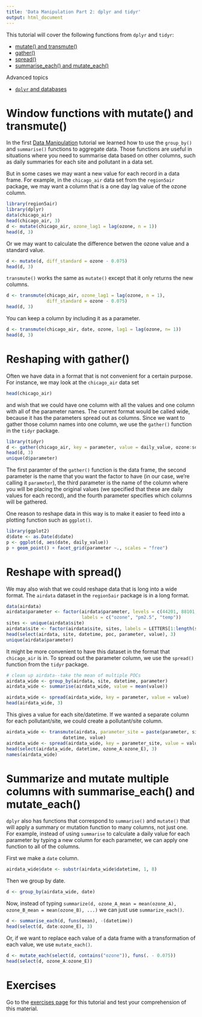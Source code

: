 ```yaml
---
title: 'Data Manipulation Part 2: dplyr and tidyr'
output: html_document
---
```


This tutorial will cover the following functions from `dplyr` and `tidyr`:

- [mutate() and transmute()](#mutate)
- [gather()](#gather)
- [spread()](#spread)
- [summarise_each() and mutate_each()](#each)

Advanced topics

- [`dplyr` and databases](#databases)

# Window functions with mutate() and transmute(){#mutate}

In the first <a href="http://rpubs.com/NateByers/datamanip1" target="_blank">Data Manipulation</a> tutorial we 
learned how to use the `group_by()` and `summarise()` functions to aggregate data. 
Those functions are useful in situations where you need to summarise data based on 
other columns, such as daily summaries for each site and pollutant in a data set. 

But in some cases we may want a new value for each record in a data frame. For example, 
in the `chicago_air` data set from the `region5air` package, we may want a column 
that is a one day lag value of the ozone column.

```r
library(region5air)
library(dplyr)
data(chicago_air)
head(chicago_air, 3)
d <- mutate(chicago_air, ozone_lag1 = lag(ozone, n = 1))
head(d, 3)
```

Or we may want to calculate the difference betwen the ozone value and a standard value.

```r
d <- mutate(d, diff_standard = ozone - 0.075)
head(d, 3)
```

`transmute()` works the same as `mutate()` except that it only returns the new columns.

```r
d <- transmute(chicago_air, ozone_lag1 = lag(ozone, n = 1), 
               diff_standard = ozone - 0.075)
head(d, 3)
```

You can keep a column by including it as a parameter.

```r
d <- transmute(chicago_air, date, ozone, lag1 = lag(ozone, n= 1))
head(d, 3)
```

# Reshaping with gather(){#gather}

Often we have data in a format that is not convenient for a certain purpose. For instance,
we may look at the `chicago_air` data set

```r
head(chicago_air)
```

and wish that we could have one column with all the values and one column with all of the parameter names. The current format would be called wide, because it has the parameters
spread out as columns. Since we want to gather those column names into one column, we use
the `gather()` function in the `tidyr` package.

```r
library(tidyr)
d <- gather(chicago_air, key = parameter, value = daily_value, ozone:solar)
head(d, 3)
unique(d$parameter)
```

The first paramter of the `gather()` function is the data frame, the second parameter
is the name that you want the factor to have (in our case, we're calling it `parameter`), 
the third parameter is the name of the column where you will be placing the original
values (we specified that these are daily values for each record), 
and the fourth parameter specifies which columns will be gathered.

One reason to reshape data in this way is to make it easier to feed into a plotting
function such as `ggplot()`.

```r
library(ggplot2)
d$date <- as.Date(d$date)
p <- ggplot(d, aes(date, daily_value)) 
p + geom_point() + facet_grid(parameter ~., scales = "free")
```

# Reshape with spread(){#spread}

We may also wish that we could reshape data that is long into a wide format. The `airdata` dataset 
in the `region5air` package is in a long format.

```r
data(airdata)
airdata$parameter <- factor(airdata$parameter, levels = c(44201, 88101, 62101),
                            labels = c("ozone", "pm2.5", "temp"))
sites <- unique(airdata$site)
airdata$site <- factor(airdata$site, sites, labels = LETTERS[1:length(sites)])
head(select(airdata, site, datetime, poc, parameter, value), 3)
unique(airdata$parameter)
```

It might be more convenient to have this dataset in the format that `chicago_air` is in. To spread out
the parameter column, we use the `spread()` function from the `tidyr` package.

```r
# clean up airdata--take the mean of multiple POCs
airdata_wide <- group_by(airdata, site, datetime, parameter)
airdata_wide <- summarise(airdata_wide, value = mean(value))

airdata_wide <- spread(airdata_wide, key = parameter, value = value)
head(airdata_wide, 3)
```

This gives a value for each site/datetime. If we wanted a separate column for
each pollutant/site, we could create a pollutant/site column.

```r
airdata_wide <- transmute(airdata, parameter_site = paste(parameter, site, sep = "_"),
                     datetime, value)
airdata_wide <- spread(airdata_wide, key = parameter_site, value = value)
head(select(airdata_wide, datetime, ozone_A:ozone_E), 3)
names(airdata_wide)
```

# Summarize and mutate multiple columns with summarise_each() and mutate_each() {#each}

`dplyr` also has functions that correspond to `summarise()` and `mutate()`
that will apply a summary or mutation function to many columns, not just one. 
For example, instead of using `summarise` to calculate a daily value for each
parameter by typing a new column for each parameter, we can apply one function to 
all of the columns.

First we make a `date` column.

```r
airdata_wide$date <- substr(airdata_wide$datetime, 1, 8)
```

Then we group by date.

```r
d <- group_by(airdata_wide, date)
```

Now, instead of typing `summarize(d, ozone_A_mean = mean(ozone_A), ozone_B_mean = mean(ozone_B), ...)` we can just use `summarize_each()`.

```r
d <- summarise_each(d, funs(mean), -(datetime))
head(select(d, date:ozone_E), 3)
```

Or, if we want to replace each value of a data frame with a transformation of each
value, we use `mutate_each()`.

```r
d <- mutate_each(select(d, contains("ozone")), funs(. - 0.075))
head(select(d, ozone_A:ozone_E))
```

# Exercises

Go to the <a href="http://rpubs.com/NateByers/datamanip2exercises" target="_blank">exercises page</a> for this tutorial and test your comprehension of this 
material.
